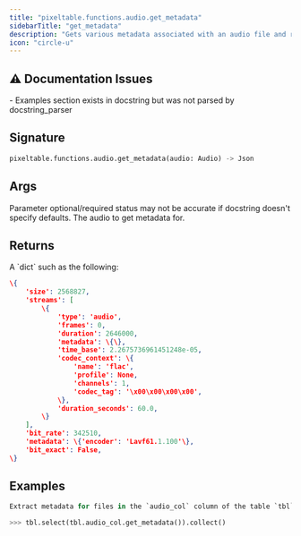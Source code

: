 ```yaml
---
title: "pixeltable.functions.audio.get_metadata"
sidebarTitle: "get_metadata"
description: "Gets various metadata associated with an audio file and returns it as a dictionary."
icon: "circle-u"
---
```

## ⚠️ Documentation Issues

<Warning>
- Examples section exists in docstring but was not parsed by docstring_parser
</Warning>

## Signature

```python
pixeltable.functions.audio.get_metadata(audio: Audio) -> Json
```

## Args

<Note>
Parameter optional/required status may not be accurate if docstring doesn't specify defaults.
</Note>

<ParamField path="audio" type="Audio" required>
  The audio to get metadata for.


</ParamField>

## Returns

<ResponseField name="return" type="any" required>
  A `dict` such as the following:

``` json
\{
    'size': 2568827,
    'streams': [
        \{
            'type': 'audio',
            'frames': 0,
            'duration': 2646000,
            'metadata': \{\},
            'time_base': 2.2675736961451248e-05,
            'codec_context': \{
                'name': 'flac',
                'profile': None,
                'channels': 1,
                'codec_tag': '\x00\x00\x00\x00',
            \},
            'duration_seconds': 60.0,
        \}
    ],
    'bit_rate': 342510,
    'metadata': \{'encoder': 'Lavf61.1.100'\},
    'bit_exact': False,
\}
```


</ResponseField>

## Examples

```python
Extract metadata for files in the `audio_col` column of the table `tbl`:

>>> tbl.select(tbl.audio_col.get_metadata()).collect()
```

